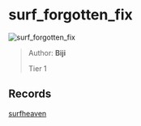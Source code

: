 
# surf_forgotten_fix

![surf_forgotten_fix](https://raw.githubusercontent.com/Sayt123/SurfMapPics/Maps-and-bonuses/csgo/surf_forgotten_fix.jpg)

> Author: **Biji**
>
> Tier 1

## Records

[surfheaven](https://surfheaven.eu/map/surf_forgotten_fix)
